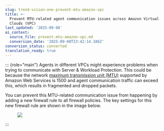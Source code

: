 ```yaml
---
slug: trend-vision-one-prevent-mtu-amazon-vpc
title: >-
  Prevent MTU-related agent communication issues across Amazon Virtual Private
  Clouds (VPC)
last_updated: '2025-09-08'
ai_context:
  source_file: prevent-mtu-amazon-vpc.md
  conversion_date: '2025-09-08T23:42:14.186Z'
conversion_status: converted
translation_ready: true
---
```


::: {role="main"}
Agents in different VPCs might experience problems when trying to communicate with Server & Workload Protection. This could be because the network [maximum transmission unit (MTU)](https://docs.aws.amazon.com/AWSEC2/latest/UserGuide/network_mtu.mdx) supported by Amazon Web Services is 1500 and agent communication traffic can exceed this, which results in fragmented and dropped packets.

You can prevent this MTU-related communication issue from happening by adding a new firewall rule to all firewall policies. The key settings for this new firewall rule are shown in the image below.

<figure>
<img src="./images/2016-07-07_000114_DS10=a87b2def-55a5-4e12-be94-1df11282777c.webp" />
</figure>
:::
